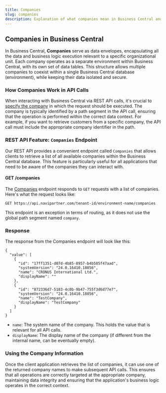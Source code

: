---
title: Companies
slug: companies
description: Explanation of what companies mean in Business Central and how to work with them in API services.
---

## Companies in Business Central

In Business Central, **Companies** serve as data envelopes, encapsulating all the data and business logic execution relevant to a specific organizational unit. 
Each company operates as a separate environment within Business Central, with its own set of data tables. 
This structure allows multiple companies to coexist within a single Business Central database (environment), while keeping their data isolated and secure.

### How Companies Work in API Calls

When interacting with Business Central via REST API calls, it's crucial to [specify the company](./../paths.mdx#url-structure) in which the request should be executed. 
The company is typically identified by a path segment in the API call, ensuring that the operation is performed within the correct data context. 
For example, if you want to retrieve customers from a specific company, the API call must include the appropriate company identifier in the path.

### REST API Feature: `Companies` Endpoint

Our REST API provides a convenient endpoint called `Companies` that allows clients to retrieve a list of all available companies within the Business Central database. 
This feature is particularly useful for all applications that need to be aware of the companies they can interact with.

#### GET /companies

The [Companies](/companies/get-companies) endpoint responds to `GET` requests with a list of companies. Here's what the request looks like:

```http
GET https://api.navipartner.com/tenant-id/environment-name/companies
```

<Warning>This endpoint is an exception in terms of routing, as it does not use the global path segment named `company`.</Warning>


### Response

The response from the Companies endpoint will look like this:

```
{
  "value": [
    {
      "id": "17ff1351-d07d-4b85-8957-b4b585f47aad",
      "systemVersion": "24.0.16410.18056",
      "name": "CRONUS International Ltd.",
      "displayName": ""
    },
    {
      "id": "872336d7-5183-4c0b-9b47-755f3d6d77e7",
      "systemVersion": "24.0.16410.18056",
      "name": "TestCompany",
      "displayName": "TestCompany"
    }
  ]
}
```

 - `name`: The system name of the company. This holds the value that is relevant for all API calls.
 - `displayName`: The display name of the company (if different from the internal name, can be eventually empty).


### Using the Company Information

Once the client application retrieves the list of companies, it can use one of the returned company names to make subsequent API calls. 
This ensures that all operations are correctly targeted at the appropriate company, maintaining data integrity and ensuring that the application's business logic operates in the correct context.
